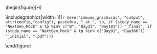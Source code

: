 \begin{figure}[H]
\center

\includegraphics[width=1\textwidth]{`r here("immuno_graphical", "output", attr(config,"config"), paste0(a, "_at_", tp, if (study_name == "NextGen_Mock" & tp %in% c("B", "Day31", "Day181")) "_final", if (study_name == "NextGen_Mock" & tp %in% c("Day91", "Day366")) "_initial", ".pdf"))`}

\caption{`r if (study_name!="NextGen_Mock") paste0("Distribution of ", gsub("_", " ", a), " at ", tpLabel, immuno_postfix_label)                  else if (tp == "B") paste0("\\\\Figure 10. Violin boxplots of ", ifelse(grepl("IgG", a), paste0("bAb-IgG Spike and bAb-IgG Nucleocapsid concentrations "), ifelse(grepl("pseudoneutid50", a), "PsV nAb ID50 markers ", ifelse(a == "T4", "CD4+ T-cell markers ", "CD8+ T-cell markers "))), specimen_type, ". ",  ifelse(grepl("IgG", a), "Panels (A)-(I) show data for Spike antigens Index, Delta AY.4, BA.5, BA.2.86, XBB.1.5, JN.1, KP.2, KP.3, LB.1; Panel (J) for Nucleocapsid antigen Index. ", ifelse(grepl("pseudoneutid50", a),  "Panels (A)-(C) show data for Antigens Reference, KP.2, XBB.1.5.", "")), "Violin boxplots contain interior box plots with upper and lower horizontal edges the 25th and 75th percentiles of antibody level and middle line the 50th percentile, and vertical bars the distance from the 25th (or 75th) percentile of antibody level and the minimum (or maximum) antibody level within the 25th (or 75th) percentile of antibody level minus (or plus) 1.5 times the interquartile range. Each side shows a rotated probability density (estimated by a kernel density estimator with a default Gaussian kernel) of the data ", cohort_name, ifelse(grepl("IgG", a), "AU, Arbitrary Units. bAb, binding antibodies. N, Nucleocapsid protein. ", ifelse(grepl("pseudoneutid50", a), "nAb, neutralizing antibody. ", "")), if (!grepl("T4|T8", a)) "LLOQ, lower limit of quantitation. ULOQ, upper limit of quantitation. ")               else if (tp != "B") paste0("\\\\Figure 11. Violin boxplots of ", ifelse(grepl("IgG", a), paste0("bAb-IgG Spike and bAb-IgG Nucleocapsid concentrations "), ifelse(grepl("pseudoneutid50", a), "PsV nAb ID50 markers ", ifelse(a == "T4", "CD4+ T-cell markers ", "CD8+ T-cell markers "))), specimen_type, ", for the Investigational Vaccine arm (blue points) and the Comparator Vaccine arm (green points). ",  ifelse(grepl("IgG", a), "Panels (A)-(I) show data for Spike antigens Index, Delta AY.4, BA.5, BA.2.86, XBB.1.5, JN.1, KP.2, KP.3, LB.1; Panel (J) for Nucleocapsid antigen Index. ", ifelse(grepl("pseudoneutid50", a),  "Panels (A)-(C) show data for Antigens Reference, KP.2, XBB.1.5. ", "")), "Violin boxplots contain interior box plots with upper and lower horizontal edges the 25th and 75th percentiles of antibody level and middle line the 50th percentile, and vertical bars the distance from the 25th (or 75th) percentile of antibody level and the minimum (or maximum) antibody level within the 25th (or 75th) percentile of antibody level minus (or plus) 1.5 times the interquartile range. Each side shows a rotated probability density (estimated by a kernel density estimator with a default Gaussian kernel) of the data ",  cohort_name, ifelse(grepl("IgG", a), "AU, Arbitrary Units. bAb, binding antibodies. N, Nucleocapsid protein. ", ifelse(grepl("pseudoneutid50", a), "nAb, neutralizing antibody. ", "")), if (!grepl("T4|T8", a)) "LLOQ, lower limit of quantitation. ULOQ, upper limit of quantitation. ")`}

\end{figure}

\hphantom{Random text to appease the latex god}
